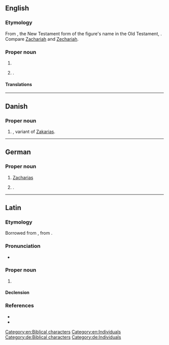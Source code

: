 {{also|Zachariáš}}
==English==

===Etymology===
From {{etyl|grc|en}} {{m|grc|Ζαχαρίας}}, the New Testament form of the figure's name in the Old Testament, {{etyl|he|en}} {{m|he|זְכַרְיָה||tr=Zəḵaryā|Yahweh has remembered}}. Compare [[Zachariah]] and [[Zechariah]].

===Proper noun===
{{en-proper noun}}

# {{alternative form of|Zechariah|lang=en}}
# {{given name|male|from=Hebrew}}.

====Translations====
{{trans-see|Zechariah}}

{{trans-see|male given name|Zachary}}

[[Category:en:Biblical characters]]
[[Category:en:Individuals]]

----

==Danish==

===Proper noun===
{{head|da|proper noun}}

# {{given name|male|lang=da}}, variant of [[Zakarias]].

----

==German==

===Proper noun===
{{head|de|proper noun}}

# [[#English|Zacharias]] {{qualifier|biblical character}}
# {{given name|male|lang=de}}.

[[Category:de:Biblical characters]]
[[Category:de:Individuals]]

----

==Latin==

===Etymology===
Borrowed from {{bor|la|grc|Ζαχαρίᾱς}}, from {{der|la|he|זְכַרְיָה|tr=Zəḵaryā́}}.

===Pronunciation===
* {{la-IPA|Zachariās|eccl=1}}

===Proper noun===
{{la-proper noun|Zachariās|Zachariae|g=m|decl=first}}

# {{l|en|Zechariah}}

====Declension====
{{la-decl-1st-Greek-Ma|Zachari|num=sg}}

===References===
* {{R:L&S}}
* {{R:Gaffiot}}

{{topics|la|Biblical characters}}